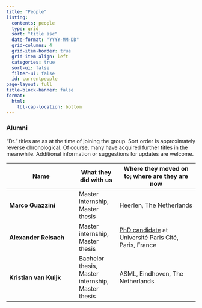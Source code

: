 ```yaml
---
title: "People"
listing:
  contents: people
  type: grid
  sort: "title asc"
  date-format: "YYYY-MM-DD"
  grid-columns: 4
  grid-item-border: true
  grid-item-align: left
  categories: true
  sort-ui: false
  filter-ui: false
  id: currentpeople
page-layout: full
title-block-banner: false
format:
  html:
    tbl-cap-location: bottom
---
```

<!-- https://quarto.org/docs/websites/website-listings -->

::: {#currentpeople}
:::

### Alumni

"Dr." titles are as at the time of joining the group. Sort order is approximately reverse chronological. Of course, many have acquired further titles in the meanwhile. Additional information or suggestions for updates are welcome. 

| Name         | What they did with us | Where they moved on to; where are they are now |
| --------------- | --------- | ----------------- |
| **Marco Guazzini** | Master internship, Master thesis | Heerlen, The Netherlands |
| **Alexander Reisach** | Master internship, Master thesis | [PhD candidate](https://scriddie.github.io) at Université Paris Cité, Paris, France |
| **Kristian van Kuijk** | Bachelor thesis, Master internship, Master thesis | ASML, Eindhoven, The Netherlands |
